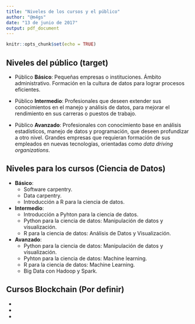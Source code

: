 ```yaml
---
title: "Niveles de los cursos y el público"
author: "@m4gs"
date: "13 de junio de 2017"
output: pdf_document
---
```


```r
knitr::opts_chunk$set(echo = TRUE)
```

## Niveles del público (target)

* Público **Básico**: Pequeñas empresas o instituciones. Ámbito administrativo. Formación en la cultura de datos para lograr procesos eficientes.

* Público **Intermedio**: Profesionales que deseen extender sus conocimientos en el manejo y análisis de datos, para mejorar el rendimiento en sus carreras o puestos de trabajo. 

* Público **Avanzado**: Profesionales con conocimiento base en análisis estadísticos, manejo de datos y programación, que deseen profundizar a otro nivel. Grandes empresas que requieran formación de sus empleados en nuevas tecnologías, orientadas como *data driving organizations*.

## Niveles para los cursos (Ciencia de Datos)

* **Básico**:
    + Software carpentry.
    + Data carpentry.
    + Introducción a R para la ciencia de datos.

* **Intermedio**: 
    + Introducción a Pyhton para la ciencia de datos.
    + Python para la ciencia de datos: Manipulación de datos y visualización.
    + R para la ciencia de datos: Análisis de Datos y Visualización.
  
* **Avanzado**: 
    + Python para la ciencia de datos: Manipulación de datos y visualización.
    + Pyhton para la ciencia de datos: Machine learning.
    + R para la ciencia de datos: Machine Learning.
    + Big Data con Hadoop y Spark.

## Cursos Blockchain (Por definir)

*
*
*
